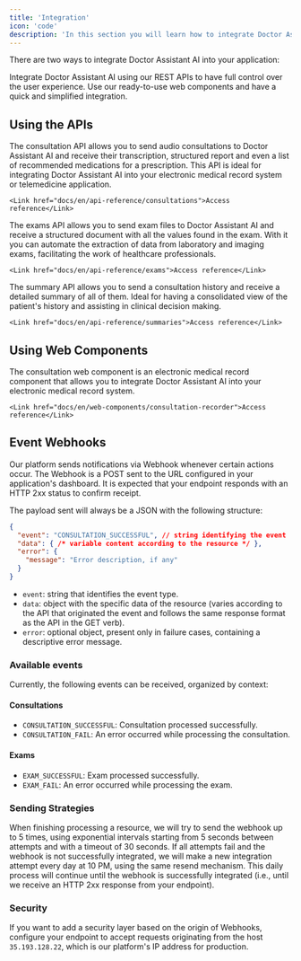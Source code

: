 ```yaml
---
title: 'Integration'
icon: 'code'
description: 'In this section you will learn how to integrate Doctor Assistant AI into your application.'
---
```


There are two ways to integrate Doctor Assistant AI into your application:

<CardGroup cols={2}>
  <Card title="APIs" icon="code">
    Integrate Doctor Assistant AI using our REST APIs to have full control over the user experience.
  </Card>
  <Card title="Web Components" icon="browser">
    Use our ready-to-use web components and have a quick and simplified integration.
  </Card>
</CardGroup>

## Using the APIs

<AccordionGroup>
  <Accordion title="Consultation API" icon="stethoscope">
    The consultation API allows you to send audio consultations to Doctor Assistant AI and receive their transcription, structured report
    and even a list of recommended medications for a prescription. This API is ideal for integrating Doctor Assistant AI into your
    electronic medical record system or telemedicine application.

    <Link href="docs/en/api-reference/consultations">Access reference</Link>
  </Accordion>
  <Accordion title="Exams API" icon="file-medical">
    The exams API allows you to send exam files to Doctor Assistant AI and receive a structured document with all the values
    found in the exam. With it you can automate the extraction of data from laboratory and imaging exams, facilitating the work
    of healthcare professionals.

    <Link href="docs/en/api-reference/exams">Access reference</Link>
  </Accordion>
  <Accordion title="Summary API" icon="clipboard-list">
    The summary API allows you to send a consultation history and receive a detailed summary of all of them. Ideal for having a
    consolidated view of the patient's history and assisting in clinical decision making.

    <Link href="docs/en/api-reference/summaries">Access reference</Link>
  </Accordion>
</AccordionGroup>

## Using Web Components

<AccordionGroup>
  <Accordion title="Consultation Recorder" icon="stethoscope">
    The consultation web component is an electronic medical record component that allows you to integrate Doctor Assistant AI into your electronic medical record system.

    <Link href="docs/en/web-components/consultation-recorder">Access reference</Link>
  </Accordion>
</AccordionGroup>

## Event Webhooks

Our platform sends notifications via Webhook whenever certain actions occur. The Webhook is a POST sent to the URL configured in your application's dashboard. It is expected that your endpoint responds with an HTTP 2xx status to confirm receipt.

The payload sent will always be a JSON with the following structure:

```json
{
  "event": "CONSULTATION_SUCCESSFUL", // string identifying the event
  "data": { /* variable content according to the resource */ },
  "error": {
    "message": "Error description, if any"
  }
}
```

- `event`: string that identifies the event type.
- `data`: object with the specific data of the resource (varies according to the API that originated the event and follows the same response format as the API in the GET verb).
- `error`: optional object, present only in failure cases, containing a descriptive error message.

### Available events

Currently, the following events can be received, organized by context:

#### Consultations
- `CONSULTATION_SUCCESSFUL`: Consultation processed successfully.
- `CONSULTATION_FAIL`: An error occurred while processing the consultation.

#### Exams
- `EXAM_SUCCESSFUL`: Exam processed successfully.
- `EXAM_FAIL`: An error occurred while processing the exam.

### Sending Strategies

When finishing processing a resource, we will try to send the webhook up to 5 times, using exponential intervals starting from 5 seconds between attempts and with a timeout of 30 seconds. If all attempts fail and the webhook is not successfully integrated, we will make a new integration attempt every day at 10 PM, using the same resend mechanism. This daily process will continue until the webhook is successfully integrated (i.e., until we receive an HTTP 2xx response from your endpoint).

### Security

If you want to add a security layer based on the origin of Webhooks, configure your endpoint to accept requests originating from the host `35.193.128.22`, which is our platform's IP address for production.
